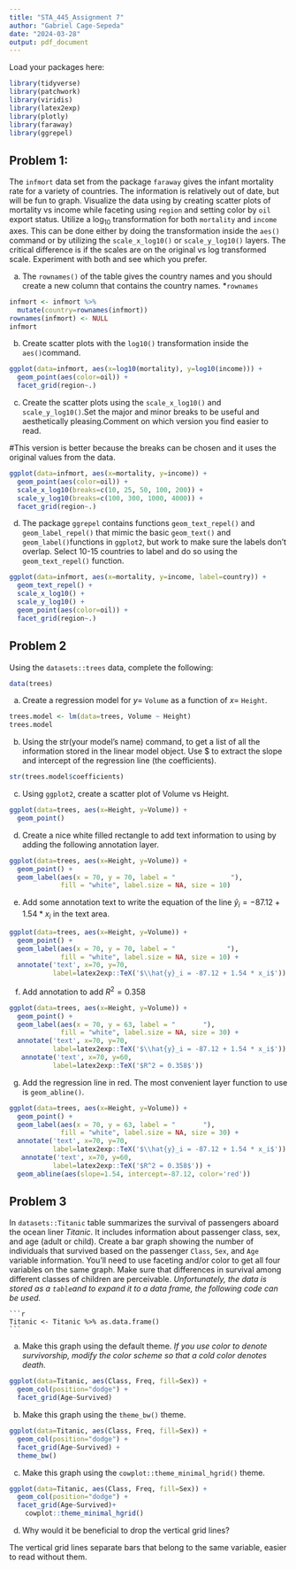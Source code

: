 ---
title: "STA_445_Assignment 7"
author: "Gabriel Cage-Sepeda"
date: "2024-03-28"
output: pdf_document
---

Load your packages here:
```{r include=FALSE}
library(tidyverse)
library(patchwork)
library(viridis)
library(latex2exp)
library(plotly)
library(faraway)
library(ggrepel)
```

## Problem 1: 

\color{blue} The `infmort` data set from the package `faraway` gives the infant mortality rate for a variety of countries. The information is relatively out of date, but will be fun to graph. Visualize the data using by creating scatter plots of mortality vs income while faceting using `region` and setting color by `oil` export status. Utilize a $\log_{10}$ transformation for both `mortality` and `income` axes. This can be done either by doing the transformation inside the `aes()` command or by utilizing the `scale_x_log10()` or `scale_y_log10()` layers. The critical difference is if the scales are on the original vs log transformed scale. Experiment with both and see which you prefer.
    
a.  The `rownames()` of the table gives the country names and you should create a new column that contains the country names. *`rownames`

```{r}
infmort <- infmort %>%
  mutate(country=rownames(infmort))
rownames(infmort) <- NULL
infmort
```

b. Create scatter plots with the `log10()` transformation inside the `aes()`command.

```{r warning=FALSE}
ggplot(data=infmort, aes(x=log10(mortality), y=log10(income))) +
  geom_point(aes(color=oil)) +
  facet_grid(region~.)
```

c. Create the scatter plots using the `scale_x_log10()` and `scale_y_log10()`.Set the major and minor breaks to be useful and aesthetically pleasing.Comment on which version you find easier to read.

#This version is better because the breaks can be chosen and it uses the original values from the data.

```{r warning=FALSE}
ggplot(data=infmort, aes(x=mortality, y=income)) +
  geom_point(aes(color=oil)) +
  scale_x_log10(breaks=c(10, 25, 50, 100, 200)) +
  scale_y_log10(breaks=c(100, 300, 1000, 4000)) +
  facet_grid(region~.)
```

d.  The package `ggrepel` contains functions `geom_text_repel()` and `geom_label_repel()` that mimic the basic `geom_text()` and `geom_label()`functions in `ggplot2`, but work to make sure the labels don't overlap.  Select 10-15 countries to label and do so using the `geom_text_repel()` function.

```{r warning=FALSE}
ggplot(data=infmort, aes(x=mortality, y=income, label=country)) +
  geom_text_repel() +
  scale_x_log10() +
  scale_y_log10() +
  geom_point(aes(color=oil)) +
  facet_grid(region~.)
```

## \color{black}Problem 2

\color{blue} Using the `datasets::trees` data, complete the following:

```{r}
data(trees)
```

a. Create a regression model for $y=$ `Volume` as a function of $x=$ `Height`.

```{r}
trees.model <- lm(data=trees, Volume ~ Height)
trees.model
```

b. Using the str(your model's name) command, to get a list of all the information stored in the linear model object.  Use $ to extract the slope and intercept of the regression line (the coefficients).

```{r}
str(trees.model$coefficients)
```

c. Using `ggplot2`, create a scatter plot of Volume vs Height. 

```{r}
ggplot(data=trees, aes(x=Height, y=Volume)) +
  geom_point()
```

d. Create a nice white filled rectangle to add text information to using by adding the following annotation layer.

```{r}
ggplot(data=trees, aes(x=Height, y=Volume)) +
  geom_point() +
  geom_label(aes(x = 70, y = 70, label = "              "), 
             fill = "white", label.size = NA, size = 10)
```

e. Add some annotation text to write the equation of the line
        $\hat{y}_i = -87.12 + 1.54 * x_i$ in the text area.
        
```{r warning=FALSE}
ggplot(data=trees, aes(x=Height, y=Volume)) +
  geom_point() +
  geom_label(aes(x = 70, y = 70, label = "             "), 
             fill = "white", label.size = NA, size = 10) +
  annotate('text', x=70, y=70, 
           label=latex2exp::TeX('$\\hat{y}_i = -87.12 + 1.54 * x_i$'))
```
        
f.   Add annotation to add $R^2 = 0.358$

```{r warning=FALSE}
ggplot(data=trees, aes(x=Height, y=Volume)) +
  geom_point() +
  geom_label(aes(x = 70, y = 63, label = "       "), 
             fill = "white", label.size = NA, size = 30) +
  annotate('text', x=70, y=70, 
           label=latex2exp::TeX('$\\hat{y}_i = -87.12 + 1.54 * x_i$')) +
   annotate('text', x=70, y=60, 
           label=latex2exp::TeX('$R^2 = 0.358$'))
```

g. Add the regression line in red. The most convenient layer function to use is `geom_abline()`.

```{r message=FALSE, warning=FALSE}
ggplot(data=trees, aes(x=Height, y=Volume)) +
  geom_point() +
  geom_label(aes(x = 70, y = 63, label = "       "), 
             fill = "white", label.size = NA, size = 30) +
  annotate('text', x=70, y=70, 
           label=latex2exp::TeX('$\\hat{y}_i = -87.12 + 1.54 * x_i$')) +
   annotate('text', x=70, y=60, 
           label=latex2exp::TeX('$R^2 = 0.358$')) +
  geom_abline(aes(slope=1.54, intercept=-87.12, color='red'))
```

## \color{black}Problem 3

\color{blue}In `datasets::Titanic` table summarizes the survival of passengers aboard the ocean liner *Titanic*. It includes information about passenger class, sex, and age (adult or child). Create a bar graph showing the number of individuals that survived based on the passenger `Class`, `Sex`, and `Age` variable information. You'll need to use faceting and/or color to get all four variables on the same graph. Make sure that differences in survival among different classes of children are perceivable.  *Unfortunately, the data is stored as a `table`and to expand it to a data frame, the following code can be used.*
    
    ```{r}
    Titanic <- Titanic %>% as.data.frame()
    ```

a. Make this graph using the default theme. *If you use color to denote survivorship, modify the color scheme so that a cold color denotes death.*

```{r}
ggplot(data=Titanic, aes(Class, Freq, fill=Sex)) +
  geom_col(position="dodge") +
  facet_grid(Age~Survived)
```

b. Make this graph using the `theme_bw()` theme.

```{r}
ggplot(data=Titanic, aes(Class, Freq, fill=Sex)) +
  geom_col(position="dodge") +
  facet_grid(Age~Survived) +
  theme_bw()
```

c. Make this graph using the `cowplot::theme_minimal_hgrid()` theme.

```{r}
ggplot(data=Titanic, aes(Class, Freq, fill=Sex)) +
  geom_col(position="dodge") +
  facet_grid(Age~Survived)+
    cowplot::theme_minimal_hgrid()
```

d. Why would it be beneficial to drop the vertical grid lines?

The vertical grid lines separate bars that belong to the same variable, easier to read without them.
